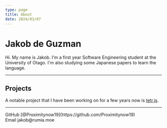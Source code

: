 ```yaml
---
type: page
title: About
date: 2024/03/07
---
```


# Jakob de Guzman

Hi. My name is Jakob. I'm a first year Software Engineering student at the University of Otago. I'm also studying some Japanese papers to learn the language.

---

## Projects

A notable project that I have been working on for a few years now is [tetr.js](/posts/tetrjs).

---

<div>
  GitHub [@Proximitynow19](https://github.com/Proximitynow19)
  <br />
  Email jakob@rumia.moe
</div>
